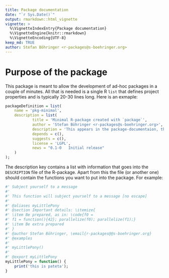 ```yaml
---
title: Package documentation
date: "`r Sys.Date()`"
output: rmarkdown::html_vignette
vignette: >
  %\VignetteIndexEntry{Package documentation}
  %\VignetteEngine{knitr::rmarkdown}
  %\VignetteEncoding{UTF-8}
keep_md: TRUE
author: Stefan Böhringer <r-packages@s-boehringer.org>
---
```


# Purpose of the package

This package is meant to allow the development of ad-hoc packages in a couple of minutes. All that is needed is a single R `list` that defines project properties and is typically 20-30 lines long. Here is an exmaple:

```r
packageDefinition = list(
	name = 'pkg-minimal',
	description = list(
			title = 'Minimal R-package created with `package`',
			author = 'Stefan Böhringer <r-packages@s-boehringer.org>',
			description = 'This appears in the package-documentaion, the markdown of the git-repository and in the package details.',
			depends = c(),
			suggests = c(),
			license = 'LGPL',
			news = "0.1-0   Initial release"
	)
);
```

The description key contains a list with information that goes into the `DESCRIPTION` file of the R-package. Apart from this the file (or another one) should contain the functions you want to put into the package. For example:

```r
#' Subject yourself to a message
#' 
#' This function will subject yourself to a message [no escape]
#' 
#' @aliases myLittlePony
#' @section Important details: \itemize{
#' \item Be prepared, as in: \code{f0 =
#' f1 = function(){42}; parallelize(f0); parallelize(f1);}
#' \item Be extra prepared
#' }
#' @author Stefan Böhringer, \email{r-packages@@s-boehringer.org}
#' @examples
#' 
#' myLittlePony()
#'
#' @export myLittlePony
myLittlePony = function() {
	print('this is pateta');
}
```

